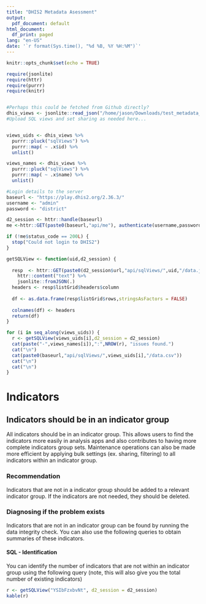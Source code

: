 ```yaml
---
title: "DHIS2 Metadata Asessment"
output:
  pdf_document: default
html_document:
  df_print: paged
lang: "en-US"
date: '`r format(Sys.time(), "%d %B, %Y %H:%M")`'
---
```

  
```r
knitr::opts_chunk$set(echo = TRUE)
```

```r
require(jsonlite)
require(httr)
require(purrr)
require(knitr)


#Perhaps this could be fetched from Github directly?
dhis_views <- jsonlite::read_json("/home/jason/Downloads/test_metadata_assessment_sqlviews.json")
#Upload SQL views and set sharing as needed here...


views_uids <- dhis_views %>% 
  purrr::pluck("sqlViews") %>%
  purrr::map( ~ .x$id) %>% 
  unlist()

views_names <- dhis_views %>% 
  purrr::pluck("sqlViews") %>%
  purrr::map( ~ .x$name) %>% 
  unlist()

#Login details to the server
baseurl <- "https://play.dhis2.org/2.36.3/"
username <- "admin"
password <- "district"

d2_session <- httr::handle(baseurl)
me <-httr::GET(paste0(baseurl,"api/me"), authenticate(username,password), handle= d2_session)

if (!me$status_code == 200L) {
  stop("Could not login to DHIS2")
}

getSQLView <- function(uid,d2_session) {
  
  resp  <- httr::GET(paste0(d2_session$url,"api/sqlViews/",uid,"/data.json"), handle=d2_session) %>% 
    httr::content("text") %>% 
    jsonlite::fromJSON(.)
  headers <- resp$listGrid$headers$column
  
  df <- as.data.frame(resp$listGrid$rows,stringsAsFactors = FALSE)
  
  colnames(df) <- headers
  return(df)
}

```

```r

for (i in seq_along(views_uids)) {
  r <- getSQLView(views_uids[i],d2_session = d2_session)
  cat(paste("-",views_names[i]),":",NROW(r), "issues found.")
  cat("\n")
  cat(paste0(baseurl,"api/sqlViews/",views_uids[i],"/data.csv"))
  cat("\n")
  cat("\n")
}


```



# Indicators

## Indicators should be in an indicator group

All indicators should be in an indicator group. This allows users to find the indicators more easily in analysis apps and also contributes to having more complete indicators group sets. Maintenance operations can also be made more efficient by applying bulk settings (ex. sharing, filtering) to all indicators within an indicator group.

### Recommendation

Indicators that are not in a indicator group should be added to a relevant indicator group. If the indicators are not needed, they should be deleted.

### Diagnosing if the problem exists

Indicators that are not in an indicator group can be found by running the data integrity check. You can also use the following queries to obtain summaries of these indicators.

#### SQL - Identification

You can identify the number of indicators that are not within an indicator group using the following query (note, this will also give you the total number of existing indicators)

```r
r <- getSQLView("YSIbFzxbvNt", d2_session = d2_session)
kable(r)
```
